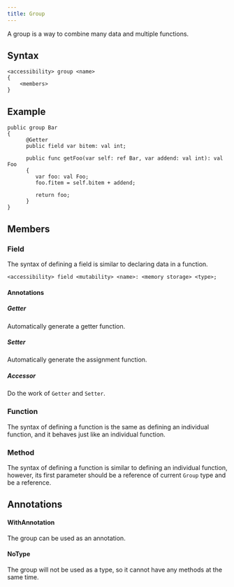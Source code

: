 ```yaml
---
title: Group
---
```


A group is a way to combine many data and multiple functions.

## Syntax

```
<accessibility> group <name>
{
    <members>
}
```

## Example

```
public group Bar
{
      @Getter
      public field var bitem: val int;

      public func getFoo(var self: ref Bar, var addend: val int): val Foo
      {
         var foo: val Foo;
         foo.fitem = self.bitem + addend;

         return foo;
      }
}
```

## Members

### Field

The syntax of defining a field is similar to declaring data in a function.

```
<accessibility> field <mutability> <name>: <memory storage> <type>;
```

#### Annotations

##### Getter

Automatically generate a getter function.

##### Setter

Automatically generate the assignment function.

##### Accessor

Do the work of `Getter` and `Setter`.

### Function

The syntax of defining a function is the same as defining an individual function, and it behaves just like an individual function.

### Method

The syntax of defining a function is similar to defining an individual function, however, its first parameter should be a reference of current `Group` type and be a reference.

## Annotations

#### WithAnnotation

The group can be used as an annotation.

#### NoType

The group will not be used as a type, so it cannot have any methods at the same time.
